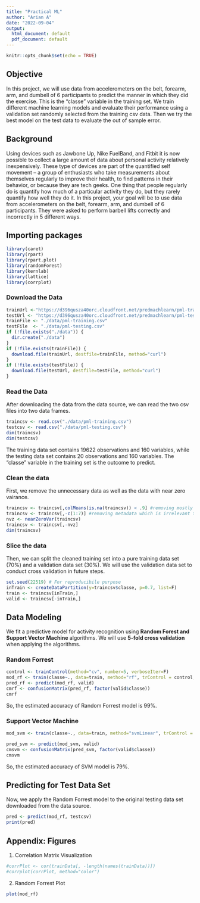 ```yaml
---
title: "Practical ML"
author: "Arian A"
date: "2022-09-04"
output:
  html_document: default
  pdf_document: default
---
```


```r
knitr::opts_chunk$set(echo = TRUE)
```

## Objective

In this project, we will use data from accelerometers on the belt, forearm, arm, and dumbell of 6 participants to predict the manner in which they did the exercise. This is the “classe” variable in the training set. We train different machine learning models and evaluate their performance using a validation set randomly selected from the training csv data. Then we try the best model on the test data to evaluate the out of sample error. 

## Background

Using devices such as Jawbone Up, Nike FuelBand, and Fitbit it is now possible to collect a large amount of data about personal activity relatively inexpensively. These type of devices are part of the quantified self movement – a group of enthusiasts who take measurements about themselves regularly to improve their health, to find patterns in their behavior, or because they are tech geeks. One thing that people regularly do is quantify how much of a particular activity they do, but they rarely quantify how well they do it. In this project, your goal will be to use data from accelerometers on the belt, forearm, arm, and dumbell of 6 participants. They were asked to perform barbell lifts correctly and incorrectly in 5 different ways. 

## Importing packages  

```r
library(caret)
library(rpart)
library(rpart.plot)
library(randomForest)
library(kernlab)
library(lattice)
library(corrplot)
```

### Download the Data
```r
trainUrl <-"https://d396qusza40orc.cloudfront.net/predmachlearn/pml-training.csv"
testUrl <- "https://d396qusza40orc.cloudfront.net/predmachlearn/pml-testing.csv"
trainFile <- "./data/pml-training.csv"
testFile  <- "./data/pml-testing.csv"
if (!file.exists("./data")) {
  dir.create("./data")
}
if (!file.exists(trainFile)) {
  download.file(trainUrl, destfile=trainFile, method="curl")
}
if (!file.exists(testFile)) {
  download.file(testUrl, destfile=testFile, method="curl")
}
``` 

### Read the Data
After downloading the data from the data source, we can read the two csv files into two data frames.  
```r
traincsv <- read.csv("./data/pml-training.csv")
testcsv <- read.csv("./data/pml-testing.csv")
dim(traincsv)
dim(testcsv)
```
The training data set contains 19622 observations and 160 variables, while the testing data set contains 20 observations and 160 variables. The "classe" variable in the training set is the outcome to predict. 


### Clean the data

First, we remove the unnecessary data as well as the data with near zero vairance.
```r
traincsv <- traincsv[,colMeans(is.na(traincsv)) < .9] #removing mostly na columns
traincsv <- traincsv[,-c(1:7)] #removing metadata which is irrelevant to the outcome
nvz <- nearZeroVar(traincsv)
traincsv <- traincsv[,-nvz]
dim(traincsv)
```

### Slice the data
Then, we can split the cleaned training set into a pure training data set (70%) and a validation data set (30%). We will use the validation data set to conduct cross validation in future steps.  
```r
set.seed(22519) # For reproducibile purpose
inTrain <- createDataPartition(y=traincsv$classe, p=0.7, list=F)
train <- traincsv[inTrain,]
valid <- traincsv[-inTrain,]
```

## Data Modeling
We fit a predictive model for activity recognition using **Random Forest and Support Vector Machine** algorithms. We will use **5-fold cross validation** when applying the algorithms.

### Random Forrest

```r
control <- trainControl(method="cv", number=5, verboseIter=F)
mod_rf <- train(classe~., data=train, method="rf", trControl = control, tuneLength = 5)
pred_rf <- predict(mod_rf, valid)
cmrf <- confusionMatrix(pred_rf, factor(valid$classe))
cmrf
```
So, the estimated accuracy of Random Forrest model is 99%.

### Support Vector Machine

```r
mod_svm <- train(classe~., data=train, method="svmLinear", trControl = control, tuneLength = 5, verbose = F)

pred_svm <- predict(mod_svm, valid)
cmsvm <- confusionMatrix(pred_svm, factor(valid$classe))
cmsvm
```


So, the estimated accuracy of SVM model is 79%.

## Predicting for Test Data Set
Now, we apply the Random Forrest model to the original testing data set downloaded from the data source. 
```r
pred <- predict(mod_rf, testcsv)
print(pred)
```  

## Appendix: Figures
1. Correlation Matrix Visualization  
```r
#corrPlot <- cor(trainData[, -length(names(trainData))])
#corrplot(corrPlot, method="color")
```
2. Random Forrest Plot
```r
plot(mod_rf)
```




